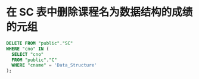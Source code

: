 # 在 SC 表中删除课程名为数据结构的成绩的元组

```sql copy
DELETE FROM "public"."SC"
WHERE "cno" IN (
  SELECT "cno"
  FROM "public"."C"
  WHERE "cname" = 'Data_Structure'
);
```
